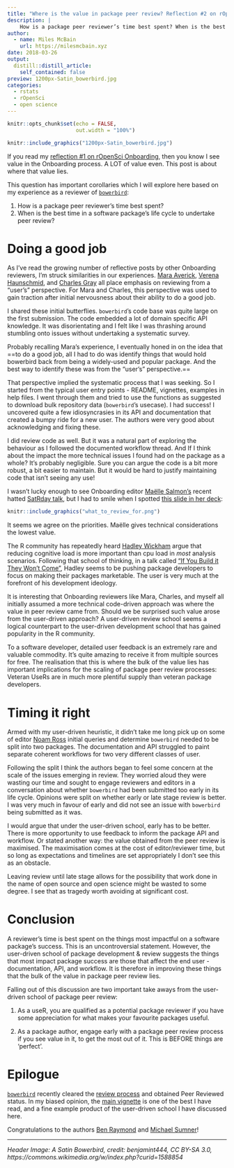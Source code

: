 ```yaml
---
title: "Where is the value in package peer review? Reflection #2 on rOpenSci Onboarding"
description: |
    How is a package peer reviewer’s time best spent? When is the best time in a software package’s life cycle to undertake peer review? A user-driven perspective.
author:
  - name: Miles McBain
    url: https://milesmcbain.xyz
date: 2018-03-26
output:
  distill::distill_article:
    self_contained: false
preview: 1200px-Satin_bowerbird.jpg 
categories:
  - rstats
  - rOpenSci
  - open science
---
```


```r
knitr::opts_chunk$set(echo = FALSE,
                      out.width = "100%")
```

```r
knitr::include_graphics("1200px-Satin_bowerbird.jpg")
```
If you read my [reflection #1 on rOpenSci Onboarding](https://milesmcbain.xyz/ropensci-onboarding1/), then you know I see value in the Onboarding process. A LOT of value even. This post is about where that value lies. 

This question has important corollaries which I will explore here based on my experience as a reviewer of [`bowerbird`](https://ropensci.github.io/bowerbird/index.html):

1. How is a package peer reviewer's time best spent?
2. When is the best time in a software package's life cycle to undertake peer review?


# Doing a good job

As I've read the growing number of reflective posts by other Onboarding reviewers, I'm struck similarities in our experiences. [Mara Averick](https://ropensci.org/blog/2017/08/22/first-package-review/), [Verena Haunschmid](https://ropensci.org/blog/2017/09/08/first-review-experiences/), and [Charles Gray](https://ropensci.org/blog/2018/03/13/ode-to-testing/) all place emphasis on reviewing from a "user's" perspective. For Mara and Charles, this perspective was used to gain traction after initial nervousness about their ability to do a good job.

I shared these initial butterflies. `bowerbird`'s code base was quite large on the first submission. The code embedded a lot of domain specific API knowledge. It was disorientating and I felt like I was thrashing around stumbling onto issues without undertaking a systematic survey.

Probably recalling Mara's experience, I eventually honed in on the idea that ==to do a good job, all I had to do was identify things that would hold bowerbird back from being a widely-used and popular package. And the best way to identify these was from the "user's" perspective.==

That perspective implied the systematic process that I was seeking. So I started from the typical user entry points - README, vignettes, examples in help files. I went through them and tried to use the functions as suggested to download bulk repository data (`bowerbird`'s usecase). I had success! I uncovered quite a few idiosyncrasies in its API and documentation that created a bumpy ride for a new user. The authors were very good about acknowledging and fixing these.

I did review code as well. But it was a natural part of exploring the behaviour as I followed the documented workflow thread. And If I think about the impact the more technical issues I found had on the package as a whole? It's probably negligible. Sure you can argue the code is a bit more robust, a bit easier to maintain. But it would be hard to justify maintaining code that isn't seeing any use!

I wasn't lucky enough to see Onboarding editor [Maëlle Salmon's](https://twitter.com/ma_salmon) recent hatted [SatRday talk](https://www.youtube.com/watch?v=v7yZ8SvKCwU), but I had to smile when I spotted [this slide in her deck](http://www.masalmon.eu/satrday_keynote/slides#21):

```r
knitr::include_graphics("what_to_review_for.png")
```

It seems we agree on the priorities. Maëlle gives technical considerations the lowest value. 

The R community has repeatedly heard [Hadley Wickham](https://twitter.com/hadleywickham) argue that reducing cognitive load is more important than cpu load in *most* analysis scenarios. Following that school of thinking, in a talk called ["If You Build it They Won't Come"](https://twitter.com/jennybryan/status/940701899249954816), Hadley seems to be pushing package developers to focus on making  their packages marketable. The user is very much at the forefront of his development ideology.

It is interesting that Onboarding reviewers like Mara, Charles, and myself all initially assumed a more technical code-driven approach was where the value in peer review came from. Should we be surprised such value arose from the user-driven approach? A user-driven review school seems a logical counterpart to the user-driven development school that has gained popularity in the R community. 

To a software developer, detailed user feedback is an extremely rare and valuable commodity. It's quite amazing to receive it from multiple sources for free. The realisation that this is where the bulk of the value lies has important implications for the scaling of package peer review processes: Veteran UseRs are in much more plentiful supply than veteran package developers.

# Timing it right 

Armed with my user-driven heuristic, it didn't take me long pick up on some of editor [Noam Ross](https://twitter.com/noamross) initial queries and determine  `bowerbird` needed to be split into two packages. The documentation and API struggled to paint separate coherent workflows for two very different classes of user.

Following the split I think the authors began to feel some concern at the scale of the issues emerging in review. They worried aloud they were wasting our time and sought to engage reviewers and editors in a conversation about whether `bowerbird` had been submitted too early in its life cycle. Opinions were split on whether early or late stage review is better. I was very much in favour of early and did not see an issue with `bowerbird` being submitted as it was.

I would argue that under the user-driven school, early has to be better. There is more opportunity to use feedback to inform the package API and workflow. Or stated another way: the value obtained from the peer review is maximised. The maximisation comes at the cost of editor/reviewer time, but so long as expectations and timelines are set appropriately I don't see this as an obstacle. 

Leaving review until late stage allows for the possibility that work done in the name of open source and open science might be wasted to some degree. I see that as tragedy worth avoiding at significant cost.

# Conclusion

A reviewer's time is best spent on the things most impactful on a software package's success. This is an uncontroversial statement. However, the user-driven school of package development & review suggests the things that most impact package success are those that affect the end user - documentation, API, and workflow. It is therefore in improving these things that the bulk of the value in package peer review lies.

Falling out of this discussion are two important take aways from the user-driven school of package peer review:

1. As a useR, you are qualified as a potential package reviewer if you have some appreciation for what makes your favourite packages useful.

2. As a package author, engage early with a package peer review process if you see value in it, to get the most out of it. This is BEFORE things are 'perfect'.

# Epilogue

[`bowerbird`](https://github.com/ropensci/bowerbird) recently cleared the [review process](https://github.com/ropensci/onboarding/issues/139) and obtained Peer Reviewed status. In my biased opinion, the [main vignette](https://ropensci.github.io/bowerbird/articles/bowerbird.html) is one of the best I have read, and a fine example product of the user-driven school I have discussed here. 

Congratulations to the authors [Ben Raymond](https://github.com/raymondben) and [Michael Sumner](https://github.com/mdsumner)!

-----
*Header Image: A Satin Bowerbird, credit: benjamint444, CC BY-SA 3.0, https://commons.wikimedia.org/w/index.php?curid=1588854*
